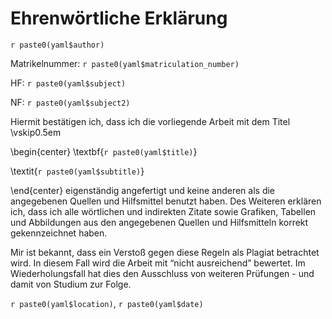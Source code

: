 \setlength{\parindent}{0pt}
# Ehrenwörtliche Erklärung 

`r paste0(yaml$author)`

Matrikelnummer: `r paste0(yaml$matriculation_number)`

HF: `r paste0(yaml$subject)` \hspace{1em} 

NF: `r paste0(yaml$subject2)`

\vskip1cm

Hiermit bestätigen ich, dass ich die vorliegende Arbeit mit dem Titel
\vskip0.5em

\begin{center}
\textbf{`r paste0(yaml$title)`}

\textit{`r paste0(yaml$subtitle)`}
\rule{16.75cm}{0.4pt}
\end{center}
eigenständig angefertigt und keine anderen als die angegebenen Quellen und Hilfsmittel benutzt haben. Des Weiteren erklären ich, dass ich alle wörtlichen und indirekten Zitate sowie Grafiken, Tabellen und Abbildungen aus den angegebenen Quellen und Hilfsmitteln korrekt gekennzeichnet haben.

Mir ist bekannt, dass ein Verstoß gegen diese Regeln als Plagiat betrachtet wird. In diesem Fall wird die Arbeit mit "nicht ausreichend" bewertet. Im Wiederholungsfall hat dies den Ausschluss von weiteren Prüfungen - und damit von Studium zur Folge.


\vskip1cm
\rule{5cm}{0.4pt}
`r paste0(yaml$location)`, `r paste0(yaml$date)` 